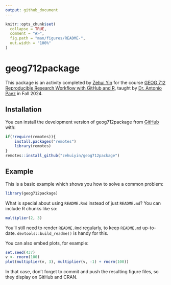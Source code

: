 ```yaml
---
output: github_document
---
```


<!-- README.md is generated from README.Rmd. Please edit that file -->

```r
knitr::opts_chunk$set(
  collapse = TRUE,
  comment = "#>",
  fig.path = "man/figures/README-",
  out.width = "100%"
)
```

# geog712package

<!-- badges: start -->
<!-- badges: end -->

This package is an activity completed by [Zehui Yin](https://zehuiyin.github.io/) for the course [GEOG 712 Reproducible Research Workflow with GitHub and R](https://academiccalendars.romcmaster.ca/preview_course.php?catoid=55&coid=274877), taught by [Dr. Antonio Paez](https://experts.mcmaster.ca/display/paezha) in Fall 2024.

## Installation

You can install the development version of geog712package from [GitHub](https://github.com) with:

``` r
if(!require(remotes)){
    install.packages("remotes")
    library(remotes)
}
remotes::install_github("zehuiyin/geog712package")
```

## Example

This is a basic example which shows you how to solve a common problem:

```r
library(geog712package)
```

What is special about using `README.Rmd` instead of just `README.md`? You can include R chunks like so:

```r
multiplier(2, 3)
```

You'll still need to render `README.Rmd` regularly, to keep `README.md` up-to-date. `devtools::build_readme()` is handy for this.

You can also embed plots, for example:

```r
set.seed(437)
v <- rnorm(100)
plot(multiplier(v, 3), multiplier(v, -1) + rnorm(100))
```

In that case, don't forget to commit and push the resulting figure files, so they display on GitHub and CRAN.
